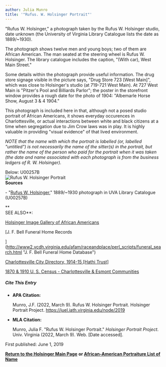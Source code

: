 ```yaml
---
author: Julia Munro
title: '"Rufus. W. Holsinger Portrait"'
---
```

"Rufus W. Holsinger," a photograph taken by the Rufus W. Holsinger studio, date unknown (the University of Virginia Library Catalogue lists the date as 1889/~1930). 

The photograph shows twelve men and young boys; two of them are African American. The man seated at the steering wheel is Rufus W. Holsinger. The library catalogue includes the caption, "(With car), West Main Street."   
  
Some details within the photograph provide useful information. The drug store signage visible in the picture says, "Drug Store 723 \[West Main\]", which was close to Holsinger's studio (at 719-721 West Main). At 727 West Main is "Pitzer's Pool and Billiards Parlor"; the poster in the storefront window provides a rough date for the photo of 1904: "Albemarle Horse Show, August 3 & 4 1904."

This photograph is included here in that, although not a posed studio portrait of African Americans, it shows everyday occurences in Charlottesville, or actual interactions between white and black citizens at a time when segregation due to Jim Crow laws was in play. It is highly valuable in providing "visual evidence" of that lived environment.  

_NOTE that the name with which the portrait is labelled (or, labelled "untitled") is not necessarily the name of the sitter(s) in the portrait, but rather the name of the person who paid for the portrait when it was taken (the date and name associated with each photograph is from the business ledgers of R. W. Holsinger)._ 

Below: U00257B  
![Rufus W. Holsinger Portrait](https://iiif.lib.virginia.edu/iiif/uva-lib:1039561/full/778,561/0/default.jpg "Rufus W. Holsinger Portrait")  
**Sources**

\- "[Rufus W. Holsinger](https://v3.lib.virginia.edu/sources/images/items/uva-lib:1039561 "Rufus W. Holsinger")," 1889/~1930 photograph in UVA Library Catalogue (U00257B)   

**  
SEE ALSO**:

[Holsinger Image Gallery of African Americans](http://rwholsingerphotos.org/images.php "Holsinger Image Gallery of African Americans")   
  

[J. F. Bell Funeral Home Records  
  
](http://www2.vcdh.virginia.edu/afam/raceandplace/perl_scripts/funeral_search.html "J. F. Bell Funeral Home Database")

[Charlottesville City Directory, 1914-15 \[Hathi Trust\]](https://catalog.hathitrust.org/Record/101954103 "Charlottesville City Directory, 1914-15")   
  

[1870 & 1910 U. S. Census - Charlottesville & Esmont Communities](http://www2.vcdh.virginia.edu/afam/raceandplace/census/search_both.html "1870 & 1910 U. S. Census: Charlottesville and Esmont Communities")

##### **Cite This Entry**

*   **APA Citation:**
    
    Munro, J.F. (2022, March 9). Rufus W. Holsinger Portrait. Holsinger Portrait Project. https://juel.iath.virginia.edu/node/2019
    
*   **MLA Citation:**
    
    Munro, Julia F. "Rufus W. Holsinger Portrait." _Holsinger Portrait Project_. Univ. Virginia (2022, March 9). Web. \[Date accessed\].
    

First published: June 1, 2019    

[**Return to the Holsinger Main Page**](http://juel.iath.virginia.edu/node/980) **or [African-American Portraiture List of Name](http://juel.iath.virginia.edu/node/996)**